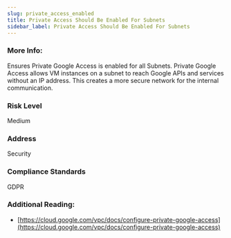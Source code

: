 ```yaml
---
slug: private_access_enabled
title: Private Access Should Be Enabled For Subnets
sidebar_label: Private Access Should Be Enabled For Subnets
---
```


### More Info:

Ensures Private Google Access is enabled for all Subnets. Private Google Access allows VM instances on a subnet to reach Google APIs and services without an IP address. This creates a more secure network for the internal communication.

### Risk Level

Medium

### Address

Security

### Compliance Standards

GDPR

### Additional Reading:

- [https://cloud.google.com/vpc/docs/configure-private-google-access](https://cloud.google.com/vpc/docs/configure-private-google-access) 

